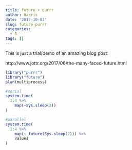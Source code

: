 ```yaml
---
title: future + purrr
author: Harris
date: '2017-10-03'
slug: future-purrr
categories:
  - R
tags: []
---
```


This is just a trial/demo of an amazing blog post:

http://www.jottr.org/2017/06/the-many-faced-future.html

```r

library("purrr")
library("future")
plan(multiprocess)

#serial
system.time(
  1:4 %>%
    map(~Sys.sleep(2))
)

#parallel
system.time(
  1:4 %>%
    map(~ future(Sys.sleep(2))) %>%
    values
)
```

